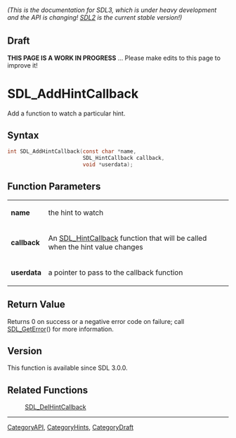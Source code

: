 ====== (This is the documentation for SDL3, which is under heavy development and the API is changing! [https://wiki.libsdl.org/ SDL2] is the current stable version!) ======

== Draft ==

'''THIS PAGE IS A WORK IN PROGRESS''' ... Please make edits to this page to improve it!



<!-- #*^*^*^*^*See https://wiki.libsdl.org/SGFunctions for details on editing this page*^*^*^*^* -->
= SDL_AddHintCallback =

Add a function to watch a particular hint.

== Syntax ==

<syntaxhighlight lang='c'>
int SDL_AddHintCallback(const char *name,
                        SDL_HintCallback callback,
                        void *userdata);
</syntaxhighlight>

== Function Parameters ==

{|
|'''name'''
|the hint to watch
|-
|'''callback'''
|An [[SDL_HintCallback]] function that will be called when the hint value changes
|-
|'''userdata'''
|a pointer to pass to the callback function
|}

== Return Value ==

Returns 0 on success or a negative error code on failure; call
[[SDL_GetError]]() for more information.

== Version ==

This function is available since SDL 3.0.0.

== Related Functions ==

:[[SDL_DelHintCallback]]

----
[[CategoryAPI]], [[CategoryHints]], [[CategoryDraft]]
<!-- #See the Style Guide for instructions on editing the footer. -->


